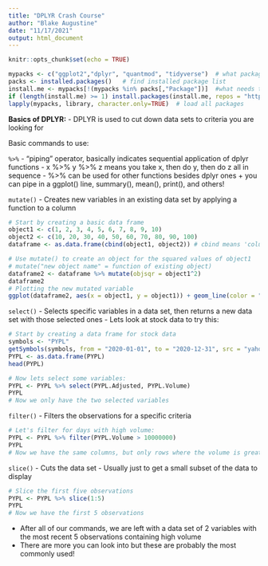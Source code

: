 ---
title: "DPLYR Crash Course"
author: "Blake Augustine"
date: "11/17/2021"
output: html_document
---

```{r setup, include=FALSE}
knitr::opts_chunk$set(echo = TRUE)
```

```{r packageCheck, include=FALSE}
mypacks <- c("ggplot2","dplyr", "quantmod", "tidyverse")  # what packages are needed?
packs <- installed.packages()   # find installed package list
install.me <- mypacks[!(mypacks %in% packs[,"Package"])]  #what needs to be installed?
if (length(install.me) >= 1) install.packages(install.me, repos = "http://cran.us.r-project.org")   # install (if needed)
lapply(mypacks, library, character.only=TRUE)  # load all packages
```

**Basics of DPLYR:**
- DPLYR is used to cut down data sets to criteria you are looking for

Basic commands to use:

`%>%`
- "piping" operator, basically indicates sequential application of dplyr functions
- x %>% y %>% z means you take x, then do y, then do z all in sequence
- %>% can be used for other functions besides dplyr ones
  + you can pipe in a ggplot() line, summary(), mean(), print(), and others!

`mutate()`
- Creates new variables in an existing data set by applying a function to a column

```{r}
# Start by creating a basic data frame
object1 <- c(1, 2, 3, 4, 5, 6, 7, 8, 9, 10)
object2 <- c(10, 20, 30, 40, 50, 60, 70, 80, 90, 100)
dataframe <- as.data.frame(cbind(object1, object2)) # cbind means 'column bind', combines two columns or vectors into a data frame
```

```{r}
# Use mutate() to create an object for the squared values of object1
# mutate("new object name" = function of existing object)
dataframe2 <- dataframe %>% mutate(objsqr = object1^2)
dataframe2
# Plotting the new mutated variable
ggplot(dataframe2, aes(x = object1, y = object1)) + geom_line(color = "blue", size = 1) + geom_line(aes(x = object1, y = objsqr), color = "red", size = 1)
```

`select()`
- Selects specific variables in a data set, then returns a new data set with those selected ones
- Lets look at stock data to try this:

```{r}
# Start by creating a data frame for stock data
symbols <- "PYPL"
getSymbols(symbols, from = "2020-01-01", to = "2020-12-31", src = "yahoo")
PYPL <- as.data.frame(PYPL)
head(PYPL)
```

```{r}
# Now lets select some variables:
PYPL <- PYPL %>% select(PYPL.Adjusted, PYPL.Volume)
PYPL
# Now we only have the two selected variables
```

`filter()`
- Filters the observations for a specific criteria

```{r}
# Let's filter for days with high volume:
PYPL <- PYPL %>% filter(PYPL.Volume > 10000000)
PYPL
# Now we have the same columns, but only rows where the volume is greater than 10000000
```

`slice()`
- Cuts the data set
- Usually just to get a small subset of the data to display

```{r}
# Slice the first five observations
PYPL <- PYPL %>% slice(1:5)
PYPL
# Now we have the first 5 observations
```

- After all of our commands, we are left with a data set of 2 variables with the most recent 5 observations containing high volume 
- There are more you can look into but these are probably the most commonly used!






























